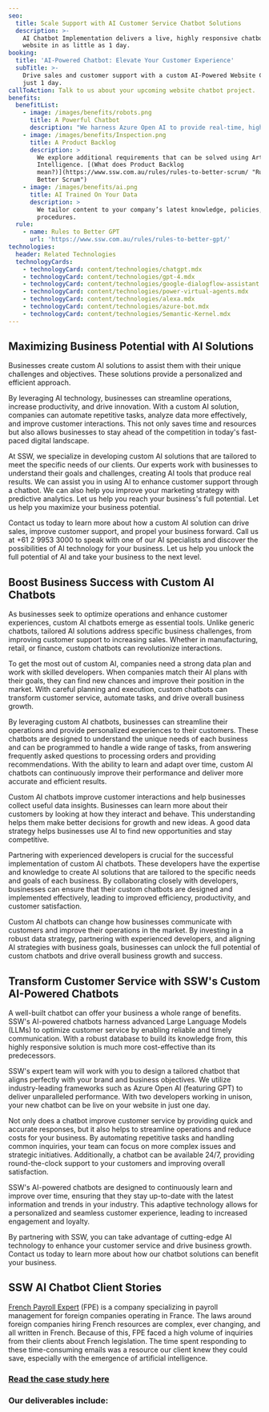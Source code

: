 ```yaml
---
seo:
  title: Scale Support with AI Customer Service Chatbot Solutions
  description: >-
    AI Chatbot Implementation delivers a live, highly responsive chatbot to your
    website in as little as 1 day.
booking:
  title: 'AI-Powered Chatbot: Elevate Your Customer Experience'
  subTitle: >-
    Drive sales and customer support with a custom AI-Powered Website Chatbot in
    just 1 day.
callToAction: Talk to us about your upcoming website chatbot project.
benefits:
  benefitList:
    - image: /images/benefits/robots.png
      title: A Powerful Chatbot
      description: "We harness Azure Open AI to provide real-time, highly accurate customer responses. [(Which chatbot is the most suitable for your website?)\r\n](https://www.ssw.com.au/rules/rules-to-better-gpt/ \"Rules to Better GPT\")\n"
    - image: /images/benefits/Inspection.png
      title: A Product Backlog
      description: >
        We explore additional requirements that can be solved using Artificial
        Intelligence. [(What does Product Backlog
        mean?)](https://www.ssw.com.au/rules/rules-to-better-scrum/ "Rules to
        Better Scrum")
    - image: /images/benefits/ai.png
      title: AI Trained On Your Data
      description: >
        We tailor content to your company’s latest knowledge, policies, and
        procedures.
  rule:
    - name: Rules to Better GPT
      url: 'https://www.ssw.com.au/rules/rules-to-better-gpt/'
technologies:
  header: Related Technologies
  technologyCards:
    - technologyCard: content/technologies/chatgpt.mdx
    - technologyCard: content/technologies/gpt-4.mdx
    - technologyCard: content/technologies/google-dialogflow-assistant.mdx
    - technologyCard: content/technologies/power-virtual-agents.mdx
    - technologyCard: content/technologies/alexa.mdx
    - technologyCard: content/technologies/azure-bot.mdx
    - technologyCard: content/technologies/Semantic-Kernel.mdx
---
```


## Maximizing Business Potential with AI Solutions

Businesses create custom AI solutions to assist them with their unique
challenges and objectives. These solutions provide a personalized and efficient
approach.

By leveraging AI technology, businesses can streamline operations,
increase productivity, and drive innovation. With a custom AI solution,
companies can automate repetitive tasks, analyze data more effectively, and
improve customer interactions. This not only saves time and resources but also
allows businesses to stay ahead of the competition in today's fast-paced
digital landscape.

At SSW, we specialize in developing custom AI solutions that are
tailored to meet the specific needs of our clients. Our experts work with
businesses to understand their goals and challenges, creating AI tools that
produce real results. We can assist you in using AI to enhance customer support
through a chatbot. We can also help you improve your marketing strategy with
predictive analytics. Let us help you reach your business's full potential. Let
us help you maximize your business potential.

Contact us today to learn more about how a custom AI solution can drive
sales, improve customer support, and propel your business forward. Call us at
+61 2 9953 3000 to speak with one of our AI specialists and discover the
possibilities of AI technology for your business. Let us help you unlock the
full potential of AI and take your business to the next level. 

## Boost Business Success with Custom AI Chatbots

As businesses seek to optimize operations and enhance customer
experiences, custom AI chatbots emerge as essential tools. Unlike generic
chatbots, tailored AI solutions address specific business challenges, from
improving customer support to increasing sales. Whether in manufacturing, retail, or finance, custom chatbots can revolutionize interactions.

To get the most out of custom AI, companies need a strong data plan and
work with skilled developers. When companies match their AI plans with their goals, they can find new chances and improve their position in the market. With careful planning and execution, custom chatbots can transform customer service, automate tasks, and drive overall business growth.

By leveraging custom AI chatbots, businesses can streamline their
operations and provide personalized experiences to their customers. These
chatbots are designed to understand the unique needs of each business and can
be programmed to handle a wide range of tasks, from answering frequently asked questions to processing orders and providing recommendations. With the ability to learn and adapt over time, custom AI chatbots can continuously improve their performance and deliver more accurate and efficient results.

Custom AI chatbots improve customer interactions and help businesses
collect useful data insights. Businesses can learn more about their customers
by looking at how they interact and behave. This understanding helps them make better decisions for growth and new ideas. A good data strategy helps
businesses use AI to find new opportunities and stay competitive.

Partnering with experienced developers is crucial for the successful
implementation of custom AI chatbots. These developers have the expertise and
knowledge to create AI solutions that are tailored to the specific needs and goals of each business. By collaborating closely with developers, businesses
can ensure that their custom chatbots are designed and implemented effectively, leading to improved efficiency, productivity, and customer satisfaction.

Custom AI chatbots can change how businesses communicate with customers
and improve their operations in the market. By investing in a robust data
strategy, partnering with experienced developers, and aligning AI strategies
with business goals, businesses can unlock the full potential of custom
chatbots and drive overall business growth and success.

## Transform Customer Service with SSW's Custom AI-Powered Chatbots

A well-built chatbot can offer your business a whole range of benefits.
SSW's AI-powered chatbots harness advanced Large Language Models (LLMs) to
optimize customer service by enabling reliable and timely communication. With a
robust database to build its knowledge from, this highly responsive solution is
much more cost-effective than its predecessors.

SSW's expert team will work with you to design a tailored chatbot that
aligns perfectly with your brand and business objectives. We utilize
industry-leading frameworks such as Azure Open AI (featuring GPT) to deliver
unparalleled performance. With two developers working in unison, your new
chatbot can be live on your website in just one day.

Not only does a chatbot improve customer service by providing quick and
accurate responses, but it also helps to streamline operations and reduce costs
for your business. By automating repetitive tasks and handling common
inquiries, your team can focus on more complex issues and strategic initiatives. Additionally, a chatbot can be available 24/7, providing round-the-clock support to your customers and improving overall satisfaction.

SSW's AI-powered chatbots are designed to continuously learn and improve over time, ensuring that they stay up-to-date with the latest information and trends in your industry. This adaptive technology allows for a personalized and seamless customer experience, leading to increased engagement and loyalty.

By partnering with SSW, you can take advantage of cutting-edge AI
technology to enhance your customer service and drive business growth. Contact us today to learn more about how our chatbot solutions can benefit your business.

<VideoEmbed url="https://www.youtube.com/watch?v=sZY1BqHBbR0" caption="Website Chatbot in 1 day | Ulysses Maclaren (2 mins)" />

## SSW AI Chatbot Client Stories

[French Payroll Expert](https://frenchpayrollexpert.fr/) (FPE) is a company specializing in payroll management for foreign companies operating in France. The laws around foreign companies hiring French resources are complex, ever changing, and all written in French. Because of this, FPE faced a high volume of inquiries from their clients about French legislation. The time spent responding to these time-consuming emails was a resource our client knew they could save, especially with the emergence of artificial intelligence. 

### [Read the case study here](https://www.ssw.com.au/company/clients/fpe "French Payroll Expert")

<VideoEmbed url="https://www.youtube.com/watch?v=YlsbPEvVyq4" caption="AI Powered Navigation for French Payroll Expert | Thomas Bidou (6 mins)" />

### Our deliverables include:
